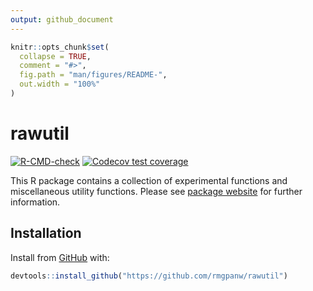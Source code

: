 ```yaml
---
output: github_document
---
```


<!-- README.md is generated from README.Rmd. Please edit that file -->

```r
knitr::opts_chunk$set(
  collapse = TRUE,
  comment = "#>",
  fig.path = "man/figures/README-",
  out.width = "100%"
)
```

# rawutil

<!-- badges: start -->
[![R-CMD-check](https://github.com/rmgpanw/rawutil/workflows/R-CMD-check/badge.svg)](https://github.com/rmgpanw/rawutil/actions)
[![Codecov test coverage](https://codecov.io/gh/rmgpanw/rawutil/branch/main/graph/badge.svg)](https://codecov.io/gh/rmgpanw/rawutil?branch=main)
<!-- badges: end -->

This R package contains a collection of experimental functions and miscellaneous utility functions. Please see [package website](https://rmgpanw.github.io/rawutil/) for further information.

## Installation

Install from [GitHub](https://github.com/rmgpanw/rawutil) with:

``` r
devtools::install_github("https://github.com/rmgpanw/rawutil")
```

